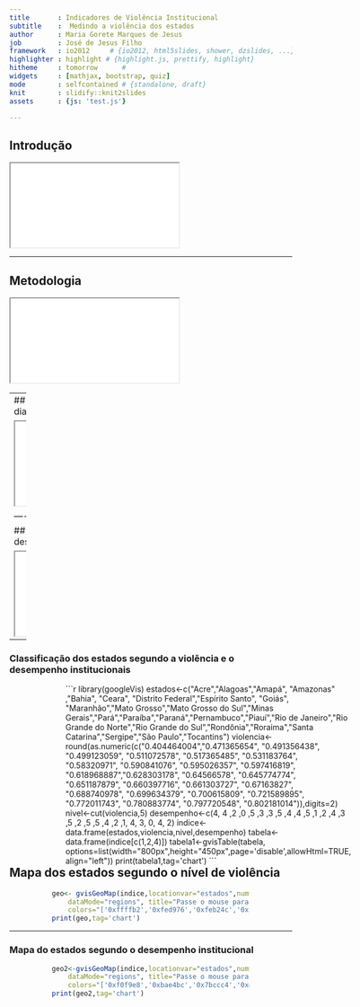 ```yaml
---
title       : Indicadores de Violência Institucional
subtitle    :  Medindo a violência dos estados
author      : Maria Gorete Marques de Jesus
job         : José de Jesus Filho
framework   : io2012     # {io2012, html5slides, shower, dzslides, ...}
highlighter : highlight # {highlight.js, prettify, highlight}
hitheme     : tomorrow      # 
widgets     : [mathjax, bootstrap, quiz]
mode        : selfcontained # {standalone, draft}
knit        : slidify::knit2slides
assets      : {js: 'test.js'}

---
```


## Introdução


<iframe src="int.html"></iframe>


----

## Metodologia

<iframe src="calc.html"></iframe>


---
## Tabela de cálculo de indicadores de diagnóstico


 
<iframe src="Tdia.htm"></iframe>


---- class=center

## Tabela de cálculo de indicadores de desempenho


<iframe src="Td.htm"></iframe>
  

---

### Classificação dos estados segundo a violência e o desempenho institucionais

<div style='
float:left;
padding-left:100px';
>

```r
library(googleVis)
estados<-c("Acre","Alagoas","Amapá", "Amazonas" ,"Bahia", "Ceara", "Distrito Federal","Espírito Santo", "Goiás", "Maranhão","Mato Grosso","Mato Grosso do Sul","Minas Gerais","Pará","Paraíba","Paraná","Pernambuco","Piauí","Rio de Janeiro","Rio Grande do Norte","Rio Grande do Sul","Rondônia","Roraima","Santa Catarina","Sergipe","São Paulo","Tocantins")
violencia<- round(as.numeric(c("0.404464004","0.471365654", "0.491356438", "0.499123059", "0.511072578", "0.517365485", "0.531183764", "0.58320971",  "0.590841076", "0.595026357", "0.597416819", "0.618968887","0.628303178", "0.64566578",  "0.645774774", "0.651187879", "0.660397716", "0.661303727", "0.67163827",  "0.688740978", "0.699634379", "0.700615809", "0.721589895", "0.772011743", "0.780883774", "0.797720548", "0.802181014")),digits=2)
nivel<-cut(violencia,5)
desempenho<-c(4, 4 ,2 ,0 ,5 ,3 ,3 ,5 ,4 ,4 ,5 ,1 ,2 ,4 ,3 ,5 ,2 ,5 ,5 ,4 ,2 ,1, 4, 3, 0, 4, 2)
indice<-data.frame(estados,violencia,nivel,desempenho)
tabela<-data.frame(indice[c(1,2,4)])
tabela1<-gvisTable(tabela, options=list(width="800px",height="450px",page='disable',allowHtml=TRUE, align="left"))
print(tabela1,tag='chart')
```

</div>

--- 

## Mapa dos estados segundo o nível de violência

<div style='
margin-left:auto;
margin-right:auto;
width:70%;'>


```r
geo<- gvisGeoMap(indice,locationvar="estados",numvar="violencia", options=list(region="BR",
    dataMode="regions", title="Passe o mouse para ver valor respectivo",width="450px", height="450px", 
    colors="['0xffffb2','0xfed976','0xfeb24c','0xfd8d3c','0xf03b20','0xbd0026']",resolution="provinces"))
print(geo,tag='chart')
```

</div>

---

### Mapa do estados segundo o desempenho institucional

<div style='
margin-left:auto;
margin-right:auto;
height:100%;
width:70%;'>

```r
geo2<-gvisGeoMap(indice,locationvar="estados",numvar="desempenho", options=list(region="BR",
    dataMode="regions", title="Passe o mouse para ver valor respectivo",width="500px",height="500px", 
    colors="['0xf0f9e8','0xbae4bc','0x7bccc4','0x43a2ca','0x0868ac']",resolution="provinces"))
print(geo2,tag='chart')
```

</div>
